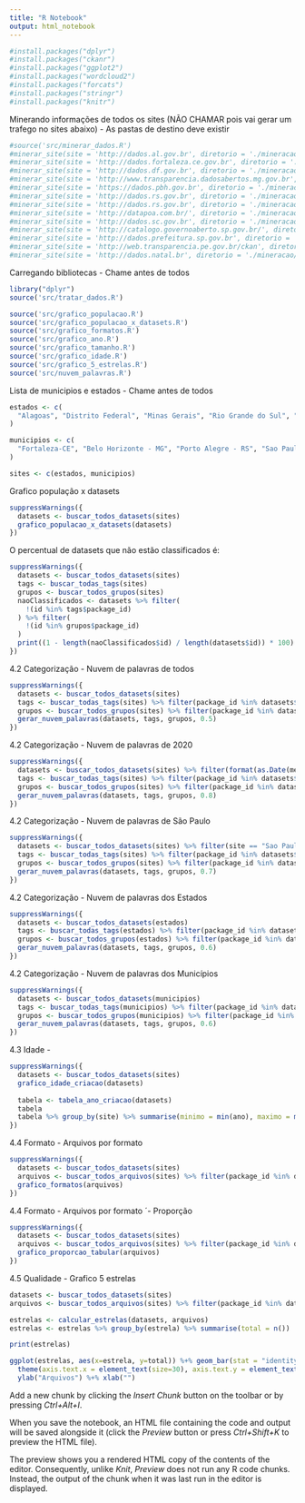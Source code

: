 ```yaml
---
title: "R Notebook"
output: html_notebook
---
```


```r
#install.packages("dplyr")
#install.packages("ckanr")
#install.packages("ggplot2")
#install.packages("wordcloud2")
#install.packages("forcats")
#install.packages("stringr")
#install.packages("knitr")
```

Minerando informações de todos os sites (NÃO CHAMAR pois vai gerar um trafego no sites abaixo)
- As pastas de destino deve existir

```r
#source('src/minerar_dados.R')
#minerar_site(site = 'http://dados.al.gov.br', diretorio = './mineracao/Alagoas')
#minerar_site(site = 'http://dados.fortaleza.ce.gov.br', diretorio = './mineracao/Fortaleza-CE')
#minerar_site(site = 'http://dados.df.gov.br', diretorio = './mineracao/Distrito Federal')
#minerar_site(site = 'http://www.transparencia.dadosabertos.mg.gov.br', diretorio = 'mineracao/Minas Gerais')
#minerar_site(site = 'https://dados.pbh.gov.br', diretorio = './mineracao/Belo Horizonte - MG')
#minerar_site(site = 'http://dados.rs.gov.br', diretorio = './mineracao/Rio Grande do Sul', inicio = 1)
#minerar_site(site = 'http://dados.rs.gov.br', diretorio = './mineracao/Rio Grande do Sul', inicio = 1001)
#minerar_site(site = 'http://datapoa.com.br/', diretorio = './mineracao/Porto Alegre - RS')
#minerar_site(site = 'http://dados.sc.gov.br', diretorio = './mineracao/Santa Catarina')
#minerar_site(site = 'http://catalogo.governoaberto.sp.gov.br/', diretorio = './mineracao/Sao Paulo')
#minerar_site(site = 'http://dados.prefeitura.sp.gov.br', diretorio = './mineracao/Sao Paulo - SP')
#minerar_site(site = 'http://web.transparencia.pe.gov.br/ckan', diretorio = './mineracao/Pernambuco')
#minerar_site(site = 'http://dados.natal.br', diretorio = './mineracao/Natal - RN')
```

Carregando bibliotecas - Chame antes de todos

```r
library("dplyr")
source('src/tratar_dados.R')

source('src/grafico_populacao.R')
source('src/grafico_populacao_x_datasets.R')
source('src/grafico_formatos.R')
source('src/grafico_ano.R')
source('src/grafico_tamanho.R')
source('src/grafico_idade.R')
source('src/grafico_5_estrelas.R')
source('src/nuvem_palavras.R')
```

Lista de municipios e estados - Chame antes de todos

```r
estados <- c(
  "Alagoas", "Distrito Federal", "Minas Gerais", "Rio Grande do Sul", "Santa Catarina", "Sao Paulo", "Pernambuco"
)

municipios <- c(
  "Fortaleza-CE", "Belo Horizonte - MG", "Porto Alegre - RS", "Sao Paulo - SP", "Natal - RN"
)

sites <- c(estados, municipios)

```

Grafico população x datasets

```r
suppressWarnings({
  datasets <- buscar_todos_datasets(sites)
  grafico_populacao_x_datasets(datasets)
})
```


O percentual de datasets que não estão classificados é:
```r
suppressWarnings({
  datasets <- buscar_todos_datasets(sites)
  tags <- buscar_todas_tags(sites)
  grupos <- buscar_todos_grupos(sites)
  naoClassificados <- datasets %>% filter(
    !(id %in% tags$package_id)
  ) %>% filter(
    !(id %in% grupos$package_id)
  )
  print((1 - length(naoClassificados$id) / length(datasets$id)) * 100)
})
```

4.2 Categorização - Nuvem de palavras de todos

```r
suppressWarnings({
  datasets <- buscar_todos_datasets(sites)
  tags <- buscar_todas_tags(sites) %>% filter(package_id %in% datasets$id)
  grupos <- buscar_todos_grupos(sites) %>% filter(package_id %in% datasets$id)
  gerar_nuvem_palavras(datasets, tags, grupos, 0.5)
})
```

4.2 Categorização - Nuvem de palavras de 2020

```r
suppressWarnings({
  datasets <- buscar_todos_datasets(sites) %>% filter(format(as.Date(metadata_created), '%Y') == 2020)
  tags <- buscar_todas_tags(sites) %>% filter(package_id %in% datasets$id)
  grupos <- buscar_todos_grupos(sites) %>% filter(package_id %in% datasets$id)
  gerar_nuvem_palavras(datasets, tags, grupos, 0.8)
})
```

4.2 Categorização - Nuvem de palavras de São Paulo

```r
suppressWarnings({
  datasets <- buscar_todos_datasets(sites) %>% filter(site == "Sao Paulo - SP")
  tags <- buscar_todas_tags(sites) %>% filter(package_id %in% datasets$id)
  grupos <- buscar_todos_grupos(sites) %>% filter(package_id %in% datasets$id)
  gerar_nuvem_palavras(datasets, tags, grupos, 0.7)
})
```

4.2 Categorização - Nuvem de palavras dos Estados

```r
suppressWarnings({
  datasets <- buscar_todos_datasets(estados)
  tags <- buscar_todas_tags(estados) %>% filter(package_id %in% datasets$id)
  grupos <- buscar_todos_grupos(estados) %>% filter(package_id %in% datasets$id)
  gerar_nuvem_palavras(datasets, tags, grupos, 0.6)
})
```

4.2 Categorização - Nuvem de palavras dos Municípios
```r
suppressWarnings({
  datasets <- buscar_todos_datasets(municipios)
  tags <- buscar_todas_tags(municipios) %>% filter(package_id %in% datasets$id)
  grupos <- buscar_todos_grupos(municipios) %>% filter(package_id %in% datasets$id)
  gerar_nuvem_palavras(datasets, tags, grupos, 0.6)
})

```

4.3 Idade - 

```r
suppressWarnings({
  datasets <- buscar_todos_datasets(sites)
  grafico_idade_criacao(datasets)
  
  tabela <- tabela_ano_criacao(datasets)
  tabela
  tabela %>% group_by(site) %>% summarise(minimo = min(ano), maximo = max(ano)) %>% arrange(minimo, maximo)
})
```

4.4 Formato - Arquivos por formato

```r
suppressWarnings({
  datasets <- buscar_todos_datasets(sites)
  arquivos <- buscar_todos_arquivos(sites) %>% filter(package_id %in% datasets$id)
  grafico_formatos(arquivos)
})
```

4.4 Formato - Arquivos por formato ´- Proporção

```r
suppressWarnings({
  datasets <- buscar_todos_datasets(sites)
  arquivos <- buscar_todos_arquivos(sites) %>% filter(package_id %in% datasets$id)
  grafico_proporcao_tabular(arquivos)
})
```


4.5 Qualidade - Grafico 5 estrelas

```r
datasets <- buscar_todos_datasets(sites)
arquivos <- buscar_todos_arquivos(sites) %>% filter(package_id %in% datasets$id)

estrelas <- calcular_estrelas(datasets, arquivos)
estrelas <- estrelas %>% group_by(estrela) %>% summarise(total = n())

print(estrelas)

ggplot(estrelas, aes(x=estrela, y=total)) %+% geom_bar(stat = "identity") %+% 
  theme(axis.text.x = element_text(size=30), axis.text.y = element_text(size=15)) %+%
  ylab("Arquivos") %+% xlab("")
```


Add a new chunk by clicking the *Insert Chunk* button on the toolbar or by pressing *Ctrl+Alt+I*.

When you save the notebook, an HTML file containing the code and output will be saved alongside it (click the *Preview* button or press *Ctrl+Shift+K* to preview the HTML file).

The preview shows you a rendered HTML copy of the contents of the editor. Consequently, unlike *Knit*, *Preview* does not run any R code chunks. Instead, the output of the chunk when it was last run in the editor is displayed.
